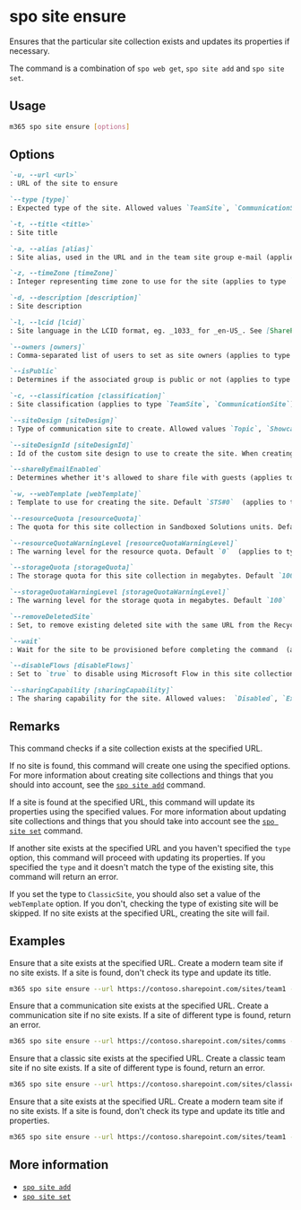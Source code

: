 
# spo site ensure

Ensures that the particular site collection exists and updates its properties if necessary.

The command is a combination of `spo web get`, `spo site add` and `spo site set`.

## Usage

```sh
m365 spo site ensure [options]
```

## Options

```md definition-list
`-u, --url <url>`
: URL of the site to ensure

`--type [type]`
: Expected type of the site. Allowed values `TeamSite`, `CommunicationSite`, `ClassicSite`. If not specified, will not check the type of the site if one exists at the specified URL.

`-t, --title <title>`
: Site title

`-a, --alias [alias]`
: Site alias, used in the URL and in the team site group e-mail (applies to type `TeamSite`)

`-z, --timeZone [timeZone]`
: Integer representing time zone to use for the site (applies to type `ClassicSite`)

`-d, --description [description]`
: Site description

`-l, --lcid [lcid]`
: Site language in the LCID format, eg. _1033_ for _en-US_. See [SharePoint documentation](https://support.microsoft.com/en-us/office/languages-supported-by-sharepoint-dfbf3652-2902-4809-be21-9080b6512fff) for the list of supported languages

`--owners [owners]`
: Comma-separated list of users to set as site owners (applies to type TeamSite, ClassicSite)

`--isPublic`
: Determines if the associated group is public or not (applies to type `TeamSite`)

`-c, --classification [classification]`
: Site classification (applies to type `TeamSite`, `CommunicationSite`)

`--siteDesign [siteDesign]`
: Type of communication site to create. Allowed values `Topic`, `Showcase`, `Blank`, default `Topic`. Used only for creating site when one doesn't exist.

`--siteDesignId [siteDesignId]`
: Id of the custom site design to use to create the site. When creating a communication site, specify either `siteDesign` or `siteDesignId` (applies to type `CommunicationSite`)

`--shareByEmailEnabled`
: Determines whether it's allowed to share file with guests (applies to type `CommunicationSite`)

`-w, --webTemplate [webTemplate]`
: Template to use for creating the site. Default `STS#0`  (applies to type `ClassicSite`)

`--resourceQuota [resourceQuota]`
: The quota for this site collection in Sandboxed Solutions units. Default `0`  (applies to type `ClassicSite`)

`--resourceQuotaWarningLevel [resourceQuotaWarningLevel]`
: The warning level for the resource quota. Default `0`  (applies to type `ClassicSite`)

`--storageQuota [storageQuota]`
: The storage quota for this site collection in megabytes. Default `100`  (applies to type `ClassicSite`)

`--storageQuotaWarningLevel [storageQuotaWarningLevel]`
: The warning level for the storage quota in megabytes. Default `100`  (applies to type `ClassicSite`)

`--removeDeletedSite`
: Set, to remove existing deleted site with the same URL from the Recycle Bin  (applies to type `ClassicSite`)

`--wait`
: Wait for the site to be provisioned before completing the command  (applies to type `ClassicSite`)

`--disableFlows [disableFlows]`
: Set to `true` to disable using Microsoft Flow in this site collection

`--sharingCapability [sharingCapability]`
: The sharing capability for the site. Allowed values:  `Disabled`, `ExternalUserSharingOnly`, `ExternalUserAndGuestSharing`, `ExistingExternalUserSharingOnly`.
```

<Global />

## Remarks

This command checks if a site collection exists at the specified URL.

If no site is found, this command will create one using the specified options. For more information about creating site collections and things that you should into account, see the [`spo site add`](./site-add.mdx) command.

If a site is found at the specified URL, this command will update its properties using the specified values. For more information about updating site collections and things that you should take into account see the [`spo site set`](./site-set.mdx) command.

If another site exists at the specified URL and you haven't specified the `type` option, this command will proceed with updating its properties. If you specified the `type` and it doesn't match the type of the existing site, this command will return an error.

If you set the type to `ClassicSite`, you should also set a value of the `webTemplate` option. If you don't, checking the type of existing site will be skipped. If no site exists at the specified URL, creating the site will fail.

## Examples

Ensure that a site exists at the specified URL. Create a modern team site if no site exists. If a site is found, don't check its type and update its title.

```sh
m365 spo site ensure --url https://contoso.sharepoint.com/sites/team1 --alias team1 --title "Team 1"
```

Ensure that a communication site exists at the specified URL. Create a communication site if no site exists. If a site of different type is found, return an error.

```sh
m365 spo site ensure --url https://contoso.sharepoint.com/sites/comms --title Comms --type CommunicationSite
```

Ensure that a classic site exists at the specified URL. Create a classic team site if no site exists. If a site of different type is found, return an error.

```sh
m365 spo site ensure --url https://contoso.sharepoint.com/sites/classic --title Classic --type ClassicSite
```

Ensure that a site exists at the specified URL. Create a modern team site if no site exists. If a site is found, don't check its type and update its title and properties.

```sh
m365 spo site ensure --url https://contoso.sharepoint.com/sites/team1 --alias team1 --title "Team 1" --isPublic --shareByEmailEnabled
```

## More information

- [`spo site add`](./site-add.mdx)
- [`spo site set`](./site-set.mdx)
